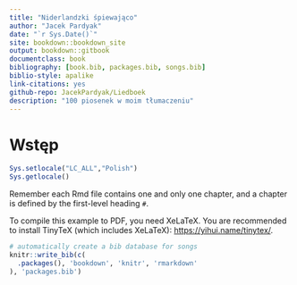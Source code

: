 ```yaml
--- 
title: "Niderlandzki śpiewająco"
author: "Jacek Pardyak"
date: "`r Sys.Date()`"
site: bookdown::bookdown_site
output: bookdown::gitbook
documentclass: book
bibliography: [book.bib, packages.bib, songs.bib]
biblio-style: apalike
link-citations: yes
github-repo: JacekPardyak/Liedboek
description: "100 piosenek w moim tłumaczeniu"
---
```


# Wstęp

```r
Sys.setlocale("LC_ALL","Polish")
Sys.getlocale()
```








Remember each Rmd file contains one and only one chapter, and a chapter is defined by the first-level heading `#`.

To compile this example to PDF, you need XeLaTeX. You are recommended to install TinyTeX (which includes XeLaTeX): <https://yihui.name/tinytex/>.

```r
# automatically create a bib database for songs
knitr::write_bib(c(
  .packages(), 'bookdown', 'knitr', 'rmarkdown'
), 'packages.bib')


```
